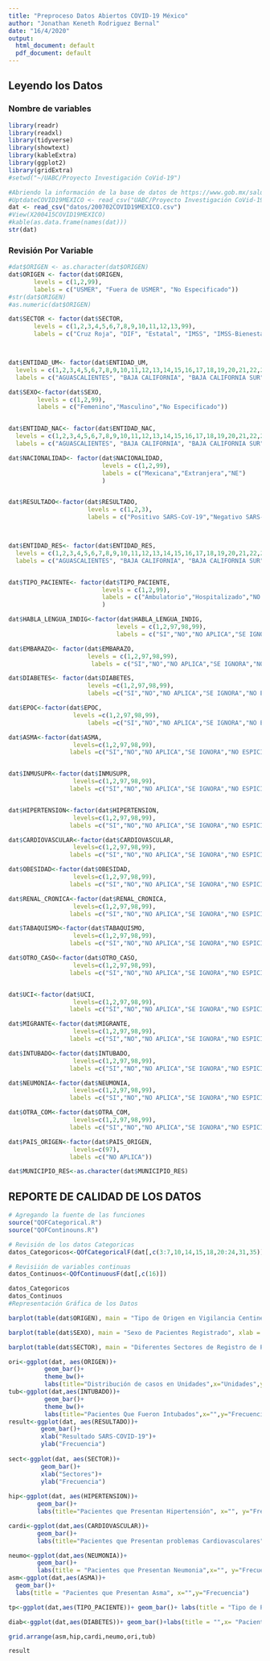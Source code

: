 ```yaml
---
title: "Preproceso Datos Abiertos COVID-19 México"
author: "Jonathan Keneth Rodriguez Bernal"
date: "16/4/2020"
output:
  html_document: default
  pdf_document: default
---
```



## Leyendo los Datos

### Nombre de variables
```r
library(readr)
library(readxl)
library(tidyverse)
library(showtext)
library(kableExtra)
library(ggplot2)
library(gridExtra)
#setwd("~/UABC/Proyecto Investigación CoVid-19")

#Abriendo la información de la base de datos de https://www.gob.mx/salud/documentos/datos-abiertos-152127
#UptdateCOVID19MEXICO <- read_csv("UABC/Proyecto Investigación CoVid-19/Datos Codi Mexico/200415COVID19MEXICO.csv")
dat <- read_csv("datos/200702COVID19MEXICO.csv")
#View(X200415COVID19MEXICO)
#kable(as.data.frame(names(dat)))
str(dat)
```

### Revisión Por Variable
```r
#dat$ORIGEN <- as.character(dat$ORIGEN)
dat$ORIGEN <- factor(dat$ORIGEN,
       levels = c(1,2,99),
       labels = c("USMER", "Fuera de USMER", "No Especificado"))
#str(dat$ORIGEN)
#as.numeric(dat$ORIGEN)

dat$SECTOR <- factor(dat$SECTOR,
       levels = c(1,2,3,4,5,6,7,8,9,10,11,12,13,99),
       labels = c("Cruz Roja", "DIF", "Estatal", "IMSS", "IMSS-Bienestar", "ISSSTE", "Municipal", "PEMEX", "Privada", "SEDENA", "SEMAR", "SSA", "Universitario", "No Especificado"))



dat$ENTIDAD_UM<- factor(dat$ENTIDAD_UM,
  levels = c(1,2,3,4,5,6,7,8,9,10,11,12,13,14,15,16,17,18,19,20,21,22,23,24,25,26,27,28,29,30,31,32,36,97,98,99), 
  labels = c("AGUASCALIENTES", "BAJA CALIFORNIA", "BAJA CALIFORNIA SUR", "CAMPECHE", "COAHUILA","COLIMA","CHIAPAS", "CHIHUAHUA","CIUDAD DE MÉXICO","DURANGO","GUANAJUATO","GUERRERO","HIDALGO","JALISCO","MÉXICO","MICHOACÁN","MORELOS","NAYARIT","NUEVO LEÓN","OAXACA","PUEBLA","QUERÉTARO","QUINTANA ROO","SAN LUIS POTOSÍ","SINALOA","SONORA","TABASCO","TAMAULIPAS","TLAXCALA","VERACRUZ ","YUCATÁN","ZACATECAS","ESTADOS UNIDOS MEXICANOS", "NA","SI","NE" ))

dat$SEXO<-factor(dat$SEXO,
        levels = c(1,2,99),
        labels = c("Femenino","Masculino","No Especificado"))


dat$ENTIDAD_NAC<- factor(dat$ENTIDAD_NAC,
  levels = c(1,2,3,4,5,6,7,8,9,10,11,12,13,14,15,16,17,18,19,20,21,22,23,24,25,26,27,28,29,30,31,32,36,97,98,99), 
  labels = c("AGUASCALIENTES", "BAJA CALIFORNIA", "BAJA CALIFORNIA SUR", "CAMPECHE", "COAHUILA","COLIMA","CHIAPAS", "CHIHUAHUA","CIUDAD DE MÉXICO","DURANGO","GUANAJUATO","GUERRERO","HIDALGO","JALISCO","MÉXICO","MICHOACÁN","MORELOS","NAYARIT","NUEVO LEÓN","OAXACA","PUEBLA","QUERÉTARO","QUINTANA ROO","SAN LUIS POTOSÍ","SINALOA","SONORA","TABASCO","TAMAULIPAS","TLAXCALA","VERACRUZ ","YUCATÁN","ZACATECAS","ESTADOS UNIDOS MEXICANOS", "NA","SI","NE" ))

dat$NACIONALIDAD<- factor(dat$NACIONALIDAD,
                          levels = c(1,2,99),
                          labels = c("Mexicana","Extranjera","NE")
                          )


dat$RESULTADO<-factor(dat$RESULTADO,
                      levels = c(1,2,3),
                      labels = c("Positivo SARS-CoV-19","Negativo SARS-CoV-19","Pendiente")  )



dat$ENTIDAD_RES<- factor(dat$ENTIDAD_RES,
  levels = c(1,2,3,4,5,6,7,8,9,10,11,12,13,14,15,16,17,18,19,20,21,22,23,24,25,26,27,28,29,30,31,32,36,97,98,99), 
  labels = c("AGUASCALIENTES", "BAJA CALIFORNIA", "BAJA CALIFORNIA SUR", "CAMPECHE", "COAHUILA","COLIMA","CHIAPAS", "CHIHUAHUA","CIUDAD DE MÉXICO","DURANGO","GUANAJUATO","GUERRERO","HIDALGO","JALISCO","MÉXICO","MICHOACÁN","MORELOS","NAYARIT","NUEVO LEÓN","OAXACA","PUEBLA","QUERÉTARO","QUINTANA ROO","SAN LUIS POTOSÍ","SINALOA","SONORA","TABASCO","TAMAULIPAS","TLAXCALA","VERACRUZ ","YUCATÁN","ZACATECAS","ESTADOS UNIDOS MEXICANOS", "NA","SI","NE" ))


dat$TIPO_PACIENTE<- factor(dat$TIPO_PACIENTE,
                          levels = c(1,2,99),
                          labels = c("Ambulatorio","Hospitalizado","NO ESPECIFICADO")
                          )

dat$HABLA_LENGUA_INDIG<-factor(dat$HABLA_LENGUA_INDIG,
                              levels = c(1,2,97,98,99),
                              labels = c("SI","NO","NO APLICA","SE IGNORA","NO ESPECIFICA"))

dat$EMBARAZO<- factor(dat$EMBARAZO, 
                      levels = c(1,2,97,98,99),
                       labels = c("SI","NO","NO APLICA","SE IGNORA","NO ESPICIFA"))

dat$DIABETES<- factor(dat$DIABETES,
                      levels =c(1,2,97,98,99),
                      labels =c("SI","NO","NO APLICA","SE IGNORA","NO ESPICIFA") )

dat$EPOC<-factor(dat$EPOC,
                  levels =c(1,2,97,98,99),
                      labels =c("SI","NO","NO APLICA","SE IGNORA","NO ESPICIFA"))

dat$ASMA<-factor(dat$ASMA,
                  levels=c(1,2,97,98,99),
                 labels =c("SI","NO","NO APLICA","SE IGNORA","NO ESPICIFA"))


dat$INMUSUPR<-factor(dat$INMUSUPR,
                  levels=c(1,2,97,98,99),
                 labels =c("SI","NO","NO APLICA","SE IGNORA","NO ESPICIFA"))


dat$HIPERTENSION<-factor(dat$HIPERTENSION,
                  levels=c(1,2,97,98,99),
                 labels =c("SI","NO","NO APLICA","SE IGNORA","NO ESPICIFA"))

dat$CARDIOVASCULAR<-factor(dat$CARDIOVASCULAR,
                  levels=c(1,2,97,98,99),
                 labels =c("SI","NO","NO APLICA","SE IGNORA","NO ESPICIFA"))

dat$OBESIDAD<-factor(dat$OBESIDAD,
                  levels=c(1,2,97,98,99),
                 labels =c("SI","NO","NO APLICA","SE IGNORA","NO ESPICIFA"))

dat$RENAL_CRONICA<-factor(dat$RENAL_CRONICA,
                  levels=c(1,2,97,98,99),
                 labels =c("SI","NO","NO APLICA","SE IGNORA","NO ESPICIFA"))

dat$TABAQUISMO<-factor(dat$TABAQUISMO,
                  levels=c(1,2,97,98,99),
                 labels =c("SI","NO","NO APLICA","SE IGNORA","NO ESPICIFA"))

dat$OTRO_CASO<-factor(dat$OTRO_CASO,
                  levels=c(1,2,97,98,99),
                 labels =c("SI","NO","NO APLICA","SE IGNORA","NO ESPICIFA"))


dat$UCI<-factor(dat$UCI,
                  levels=c(1,2,97,98,99),
                 labels =c("SI","NO","NO APLICA","SE IGNORA","NO ESPICIFA"))

dat$MIGRANTE<-factor(dat$MIGRANTE,
                  levels=c(1,2,97,98,99),
                 labels =c("SI","NO","NO APLICA","SE IGNORA","NO ESPICIFA"))

dat$INTUBADO<-factor(dat$INTUBADO,
                  levels=c(1,2,97,98,99),
                 labels =c("SI","NO","NO APLICA","SE IGNORA","NO ESPICIFA"))

dat$NEUMONIA<-factor(dat$NEUMONIA,
                  levels=c(1,2,97,98,99),
                 labels =c("SI","NO","NO APLICA","SE IGNORA","NO ESPICIFA"))

dat$OTRA_COM<-factor(dat$OTRA_COM,
                  levels=c(1,2,97,98,99),
                 labels =c("SI","NO","NO APLICA","SE IGNORA","NO ESPICIFA"))

dat$PAIS_ORIGEN<-factor(dat$PAIS_ORIGEN,
                  levels=c(97),
                 labels =c("NO APLICA"))

dat$MUNICIPIO_RES<-as.character(dat$MUNICIPIO_RES)

```



## REPORTE DE CALIDAD DE LOS DATOS


```r

# Agregando la fuente de las funciones
source("QOFCategorical.R")
source("QOFContinouns.R")

# Revisión de los datos Categoricas
datos_Categoricos<-QOfCategoricalF(dat[,c(3:7,10,14,15,18,20:24,31,35)])

# Revisiión de variables continuas
datos_Continuos<-QOfContinuousF(dat[,c(16)])

datos_Categoricos
datos_Continuos
#Representación Gráfica de los Datos

barplot(table(dat$ORIGEN), main = "Tipo de Origen en Vigilancia Centinela", xlab = "Origen", ylab = "Frecuencia", col = "cadetblue1")

barplot(table(dat$SEXO), main = "Sexo de Pacientes Registrado", xlab = "Origen", ylab = "Sexo", col = "burlywood4")

barplot(table(dat$SECTOR), main = "Diferentes Sectores de Registro de Pacientes", xlab = "Unidades", ylab = "Frecuencia", col = "burlywood4")

ori<-ggplot(dat, aes(ORIGEN))+ 
          geom_bar()+
          theme_bw()+
          labs(title="Distribución de casos en Unidades",x="Unidades",y="Frecuencia")
tub<-ggplot(dat,aes(INTUBADO))+        
          geom_bar()+
          theme_bw()+
          labs(title="Pacientes Que Fueron Intubados",x="",y="Frecuencia")
result<-ggplot(dat, aes(RESULTADO))+
         geom_bar()+
         xlab("Resultado SARS-COVID-19")+
         ylab("Frecuencia")
       
sect<-ggplot(dat, aes(SECTOR))+
         geom_bar()+
         xlab("Sectores")+
         ylab("Frecuencia")
  
hip<-ggplot(dat, aes(HIPERTENSION))+
        geom_bar()+
        labs(title="Pacientes que Presentan Hipertensión", x="", y="Frecuencia")

cardi<-ggplot(dat,aes(CARDIOVASCULAR))+
        geom_bar()+
        labs(title="Pacientes que Presentan problemas Cardiovasculares",x="",y="Frecuencia")

neumo<-ggplot(dat,aes(NEUMONIA))+
        geom_bar()+
        labs(title = "Pacientes que Presentan Neumonia",x="", y="Frecuencia")
asm<-ggplot(dat,aes(ASMA))+
  geom_bar()+ 
  labs(title = "Pacientes que Presentan Asma", x="",y="Frecuencia")

tp<-ggplot(dat,aes(TIPO_PACIENTE))+ geom_bar()+ labs(title = "Tipo de Paciente", x="Registro",y="Frecuencia")

diab<-ggplot(dat,aes(DIABETES))+ geom_bar()+labs(title = "",x= "Paciente con Diabetes",y="Frecuencia")

grid.arrange(asm,hip,cardi,neumo,ori,tub)

result


```


